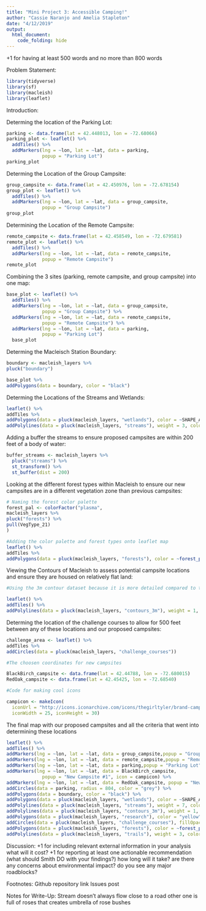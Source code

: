 ```yaml
---
title: "Mini Project 3: Accessible Camping!"
author: "Cassie Naranjo and Amelia Stapleton"
date: "4/12/2019"
output: 
  html_document:
    code_folding: hide
---
```

+1 for having at least 500 words and no more than 800 words

Problem Statement: 

```r
library(tidyverse)
library(sf)
library(macleish)
library(leaflet)
```

Introduction:

Determing the location of the Parking Lot: 
```r
parking <- data.frame(lat = 42.448013, lon = -72.68066)
parking_plot <- leaflet() %>%
  addTiles() %>%
  addMarkers(lng = ~lon, lat = ~lat, data = parking,
             popup = "Parking Lot")
parking_plot
```
Determing the Location of the Group Campsite:
```r
group_campsite <- data.frame(lat = 42.450976, lon = -72.678154)
group_plot <- leaflet() %>%
  addTiles() %>%
  addMarkers(lng = ~lon, lat = ~lat, data = group_campsite,
             popup = "Group Campsite")
group_plot
```
Determining the Location of the Remote Campsite:
```r
remote_campsite <- data.frame(lat = 42.458549, lon = -72.679581)
remote_plot <- leaflet() %>%
  addTiles() %>%
  addMarkers(lng = ~lon, lat = ~lat, data = remote_campsite,
             popup = "Remote Campsite")
remote_plot
```
Combining the 3 sites (parking, remote campsite, and group campsite) into one map:
```r
base_plot <- leaflet() %>%
  addTiles() %>%
  addMarkers(lng = ~lon, lat = ~lat, data = group_campsite,
             popup = "Group Campsite") %>%
  addMarkers(lng = ~lon, lat = ~lat, data = remote_campsite,
             popup = "Remote Campsite") %>%
  addMarkers(lng = ~lon, lat = ~lat, data = parking,
             popup = "Parking Lot") 
  base_plot
```
Determing the Macleisch Station Boundary:
```r
boundary <- macleish_layers %>% 
pluck("boundary")

base_plot %>%
addPolygons(data = boundary, color = "black")
```
Determing the Locations of the Streams and Wetlands:
```r
leaflet() %>%
addTiles %>% 
addPolygons(data = pluck(macleish_layers, "wetlands"), color = ~SHAPE_AREA, popup = ~IT_VALDESC) %>%
addPolylines(data = pluck(macleish_layers, "streams"), weight = 3, color = "orange")
```
Adding a buffer the streams to ensure proposed campsites are within 200 feet of a body of water:
```r
buffer_streams <- macleish_layers %>%
  pluck("streams") %>%
  st_transform() %>%
  st_buffer(dist = 200)
```
Looking at the different forest types within Macleish to ensure our new campsites are in a different vegetation zone than previous campsites:
```r
# Naming the forest color palette
forest_pal <- colorFactor("plasma", 
macleish_layers %>%
pluck("forests") %>%
pull(VegType_21)
)
```

```r
#Adding the color palette and forest types onto leaflet map
leaflet() %>%
addTiles %>% 
addPolygons(data = pluck(macleish_layers, "forests"), color = ~forest_pal(VegType_21), fillOpacity = 0.8, weight = 0.1, popup = ~Sheet1__Na)
```
Viewing the Contours of Macleish to assess potential campsite locations and ensure they are housed on relatively flat land:
```r
#Using the 3m contour dataset because it is more detailed compared to the 30 ft dataset

leaflet() %>%
addTiles() %>%
addPolylines(data = pluck(macleish_layers, "contours_3m"), weight = 1, color = "red") 
```
Determing the location of the challenge courses to allow for 500 feet between any of these locations and our proposed campsites:
```r
challenge_area <- leaflet() %>%
addTiles %>% 
addCircles(data = pluck(macleish_layers, "challenge_courses"))
```

```r
#The choosen coordinates for new campsites

BlackBirch_campsite <- data.frame(lat = 42.44788, lon = -72.680015)
RedOak_campsite <- data.frame(lat = 42.45425, lon = -72.68540)
```
 
```r
#Code for making cool icons

campicon <- makeIcon(
  iconUrl = "http://icons.iconarchive.com/icons/thegirltyler/brand-camp/256/Camp-Fire-Stories-icon.png",
  iconWidth = 25, iconHeight = 30)
```
The final map with our proposed campsites and all the criteria that went into determining these locations
```r
leaflet() %>%
addTiles() %>%
addMarkers(lng = ~lon, lat = ~lat, data = group_campsite,popup = "Group Campsite") %>%
addMarkers(lng = ~lon, lat = ~lat, data = remote_campsite,popup = "Remote Campsite") %>%
addMarkers(lng = ~lon, lat = ~lat, data = parking,popup = "Parking Lot") %>%
addMarkers(lng = ~lon, lat = ~lat, data = BlackBirch_campsite,
             popup = "New Campsite #1", icon = campicon) %>%
addMarkers(lng = ~lon, lat = ~lat, data = RedOak_campsite, popup = "New Campsite #2", icon = campicon) %>%
addCircles(data = parking, radius = 804, color = "grey") %>%
addPolygons(data = boundary, color = "black") %>%
addPolygons(data = pluck(macleish_layers, "wetlands"), color = ~SHAPE_AREA, popup = ~IT_VALDESC) %>%
addPolylines(data = pluck(macleish_layers, "streams"), weight = 7, color = "navy") %>%
addPolylines(data = pluck(macleish_layers, "contours_3m"), weight = 1, color = "red") %>%
addPolygons(data = pluck(macleish_layers, "research"), color = "yellow") %>%
addCircles(data = pluck(macleish_layers, "challenge_courses"), fillOpacity = 1) %>%
addPolygons(data = pluck(macleish_layers, "forests"), color = ~forest_pal(VegType_21), fillOpacity = 0.5, weight = 0.1, popup = ~Sheet1__Na) %>%
addPolylines(data = pluck(macleish_layers, "trails"), weight = 3, color = "black")
```

Discussion:
+1 for including relevant external information in your analysis
what will it cost?
+1 for reporting at least one actionable recommendation (what should Smith DO with your findings?)
how long will it take?
are there any concerns about environmental impact?
do you see any major roadblocks?

Footnotes:
Github repository link
Issues post

Notes for Write-Up:
Stream doesn't always flow 
close to a road 
other one is full of roses that creates umbrella of rose bushes 